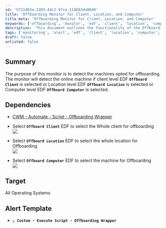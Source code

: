 ```yaml
---
id: '5721d83a-3303-4dc2-97ca-118683da0690'
title: 'Offboarding Monitor for Client, Location, and Computer'
title_meta: 'Offboarding Monitor for Client, Location, and Computer'
keywords: ['offboarding', 'monitor', 'edf', 'client', 'location', 'computer']
description: 'This document outlines the functionality of the Offboarding Monitor, which detects machines opted for offboarding based on selected client, location, or computer level EDFs. It includes dependencies and alert templates for effective monitoring.'
tags: ['monitoring', 'alert', 'edf', 'client', 'location', 'computer', 'operating-systems']
draft: false
unlisted: false
---
```

## Summary

The purpose of this monitor is to detect the machines opted for offboarding. The monitor will detect the online machine if client level EDF **`Offboard Client`** is selected or Location level EDF **`Offboard Location`** is selected or Computer level EDF **`Offboard Computer`** is selected.

## Dependencies

- [CWM - Automate - Script - Offboarding Wrapper](https://proval.itglue.com/DOC-5078775-15050093)

- Select **`Offboard Client`** EDF to select the Whole client for offboarding  
  ![](../../../static/img/Offboarding/image_1.png)

- Select **`Offboard Location`** EDF to select the whole location for Offboarding  
  ![](../../../static/img/Offboarding/image_2.png)

- Select **`Offboard Computer`** EDF to select the machine for Offboarding  
  ![](../../../static/img/Offboarding/image_3.png)

## Target

All Operating Systems

## Alert Template

- **`△ Custom - Execute Script - Offboarding Wrapper`**











